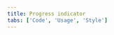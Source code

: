 ```yaml
---
title: Progress indicator
tabs: ['Code', 'Usage', 'Style']
---
```


<ComponentCode
    name="Progress indicator"
    component="progress-indicator"
    variation="progress-indicator"
    hasReactVersion
    hasVueVersion="progress--default"
    codepen="dLMppM"
    >
</ComponentCode>
<ComponentCode
    name="Progress indicator vertical"
    component="progress-indicator"
    variation="progress-indicator--vertical"
    hasReactVersion
    codepen="QPNKpB"
    >
</ComponentCode>
<ComponentDocs component="progress-indicator" ></ComponentDocs>
